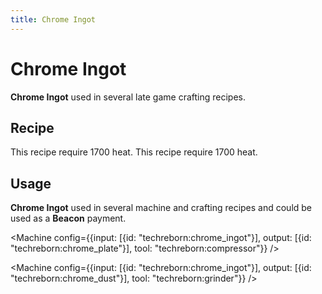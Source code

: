 ```yaml
---
title: Chrome Ingot
---
```


<ItemImage file="chrome_ingot" alt="Ingots" size="200" />

# Chrome Ingot

**Chrome Ingot** used in several late game crafting recipes.

## Recipe

<CraftingTable recipe="input techreborn:chrome_nugget techreborn:chrome_nugget techreborn:chrome_nugget input techreborn:chrome_nugget techreborn:chrome_nugget techreborn:chrome_nugget input techreborn:chrome_nugget techreborn:chrome_nugget techreborn:chrome_nugget output techreborn:chrome_ingot"/>

<CraftingTable recipe="input air air air input air techreborn:chrome_storage_block air input air air air output techreborn:chrome_ingot,9"/>


<Machine recipe="input techreborn:chrome_dust air output techreborn:chrome_ingot tool techreborn:blast_furnace" />
This recipe require 1700 heat.

<Machine recipe="input techreborn:small_pile_of_chrome_dust,4 air output techreborn:chrome_ingot tool techreborn:blast_furnace" />
This recipe require 1700 heat.

## Usage

**Chrome Ingot** used in several machine and crafting recipes and could be used as a **Beacon** payment.

<CraftingTable recipe="input techreborn:chrome_ingot techreborn:iridium_alloy_plate techreborn:chrome_ingot input techreborn:iridium_alloy_plate techreborn:lapotronic_orb techreborn:iridium_alloy_plate input techreborn:chrome_ingot techreborn:iridium_alloy_plate techreborn:chrome_ingot output techreborn:cloaking_device"/>

<CraftingTable recipe="input techreborn:chrome_ingot techreborn:chrome_ingot techreborn:chrome_ingot input techreborn:chrome_ingot techreborn:chrome_ingot techreborn:chrome_ingot input techreborn:chrome_ingot techreborn:chrome_ingot techreborn:chrome_ingot output techreborn:chrome_storage_block"/>

<CraftingTable recipe="input air techreborn:chrome_ingot air air air air air air air output techreborn:chrome_nugget,9"/>

<Machine config={{input: [{id: "techreborn:chrome_ingot"}], output: [{id: "techreborn:chrome_plate"}], tool: "techreborn:compressor"}} />

<Machine config={{input: [{id: "techreborn:chrome_ingot"}], output: [{id: "techreborn:chrome_dust"}], tool: "techreborn:grinder"}} />

<Machine recipe="input air techreborn:nickel_ingot air input techreborn:nickel_ingot techreborn:chrome_ingot techreborn:nickel_ingot input air techreborn:nickel_ingot air output techreborn:nichrome_heating_coil,2 tool techreborn:rolling_machine" />

